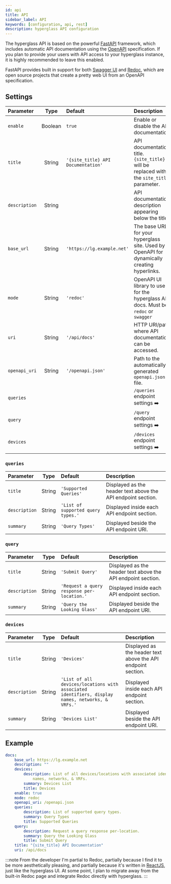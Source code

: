 ```yaml
---
id: api
title: API
sidebar_label: API
keywords: [configuration, api, rest]
description: hyperglass API configuration
---
```



The hyperglass API is based on the powerful [FastAPI](https://fastapi.tiangolo.com/) framework, which includes automatic API documentation using the [OpenAPI](https://www.openapis.org/) specification. If you plan to provide your users with API access to your hyperglass instance, it is highly recommended to leave this enabled.

FastAPI provides built in support for both [Swagger UI](https://swagger.io/tools/swagger-ui/) and [Redoc](https://redocly.github.io/redoc/), which are open source projects that create a pretty web UI from an OpenAPI specification.

## Settings

| Parameter     |  Type   | Default                            | Description                                                                                                                                                |
| :------------ | :-----: | :--------------------------------- | :--------------------------------------------------------------------------------------------------------------------------------------------------------- |
| `enable`      | Boolean | `true`                             | Enable or disable the API documentation.                                                                                                                   |
| `title`       | String  | `'{site_title} API Documentation'` | API documentation title. `{site_title}` will be replaced with the <Link to="/docs/configuration#global-settings"><Code>site_title</Code></Link> parameter. |
| `description` | String  |                                    | API documentation description appearing below the title.                                                                                                   |
| `base_url`    | String  | `'https://lg.example.net'`         | The base URL for your hyperglass site. Used by OpenAPI for dynamically creating hyperlinks.                                                                |
| `mode`        | String  | `'redoc'`                          | OpenAPI UI library to use for the hyperglass API docs. <MiniNote>Must be <Code>redoc</Code> or <Code>swagger</Code></MiniNote>                             |
| `uri`         | String  | `'/api/docs'`                      | HTTP URI/path where API documentation can be accessed.                                                                                                     |
| `openapi_uri` | String  | `'/openapi.json'`                  | Path to the automatically generated `openapi.json` file.                                                                                                   |
| `queries`     |         |                                    | `/queries` endpoint settings <PageLink to="#queries">➡️</PageLink>                                                                                         |
| `query`       |         |                                    | `/query` endpoint settings <PageLink to="#query">➡️</PageLink>                                                                                             |
| `devices`     |         |                                    | `/devices` endpoint settings <PageLink to="#devices">➡️</PageLink>                                                                                         |

### `queries`

| Parameter     |  Type  | Default                            | Description                                                  |
| :------------ | :----: | :--------------------------------- | :----------------------------------------------------------- |
| `title`       | String | `'Supported Queries'`              | Displayed as the header text above the API endpoint section. |
| `description` | String | `'List of supported query types.'` | Displayed inside each API endpoint section.                  |
| `summary`     | String | `'Query Types'`                    | Displayed beside the API endpoint URI.                       |

### `query`

| Parameter     |  Type  | Default                                    | Description                                                  |
| :------------ | :----: | :----------------------------------------- | :----------------------------------------------------------- |
| `title`       | String | `'Submit Query'`                           | Displayed as the header text above the API endpoint section. |
| `description` | String | `'Request a query response per-location.'` | Displayed inside each API endpoint section.                  |
| `summary`     | String | `'Query the Looking Glass'`                | Displayed beside the API endpoint URI.                       |

### `devices`

| Parameter     |  Type  | Default                                                                                         | Description                                                  |
| :------------ | :----: | :---------------------------------------------------------------------------------------------- | :----------------------------------------------------------- |
| `title`       | String | `'Devices'`                                                                                     | Displayed as the header text above the API endpoint section. |
| `description` | String | `'List of all devices/locations with associated identifiers, display names, networks, & VRFs.'` | Displayed inside each API endpoint section.                  |
| `summary`     | String | `'Devices List'`                                                                                | Displayed beside the API endpoint URI.                       |

## Example

```yaml
docs:
    base_url: https://lg.example.net
    description: ""
    devices:
        description: List of all devices/locations with associated identifiers, display
            names, networks, & VRFs.
        summary: Devices List
        title: Devices
    enable: true
    mode: redoc
    openapi_uri: /openapi.json
    queries:
        description: List of supported query types.
        summary: Query Types
        title: Supported Queries
    query:
        description: Request a query response per-location.
        summary: Query the Looking Glass
        title: Submit Query
    title: "{site_title} API Documentation"
    uri: /api/docs
```

:::note From the developer
I'm partial to Redoc, partially because I find it to be more aesthetically pleasing, and partially because it's written in [ReactJS](https://reactjs.org/), just like the hyperglass UI. At some point, I plan to migrate away from the built-in Redoc page and integrate Redoc directly with hyperglass.
:::
